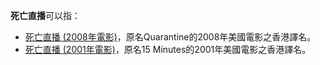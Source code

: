 '''死亡直播'''可以指：

*[[死亡直播_(2008年電影)|死亡直播 (2008年電影)]]，原名Quarantine的2008年美國電影之香港譯名。
*[[死亡直播_(2001年電影)|死亡直播 (2001年電影)]]，原名15 Minutes的2001年美國電影之香港譯名。

{{Disambig}}